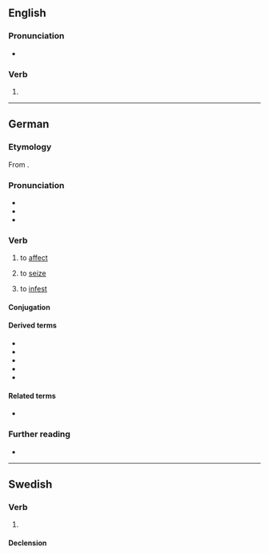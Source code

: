 {{also|Befällen}}
==English==

===Pronunciation===
* {{IPA|/bɪˈfɔlən/|lang=en}}

===Verb===
{{head|en|verb form|cat2=irregular past participles}}

# {{inflection of|befall||past|part|lang=en}}

----

==German==

===Etymology===
From {{affix|de|be-|fallen}}.

===Pronunciation===
* {{IPA|/bəˈfaln̩/|/bəˈfalən/|lang=de}}
* {{audio|De-befallen.ogg|Audio|lang=de}}
* {{hyphenation|be|fal|len|lang=de}}

===Verb===
{{de-verb-strong|class=7|befällt|befiel|befallen|past subjunctive=befiele}}

# {{lb|de|of a disease}} to [[affect]]
# {{lb|de|of fear, desire, etc.}} to [[seize]]
# to [[infest]]

====Conjugation====
{{de-conj-strong|befall|befiel|befallen|h||befäll||a|||a}}

====Derived terms====
* {{l|de|Befallen}}
* {{l|de|Befaller}}
* {{l|de|Befallung}}
* {{l|de|befallend}}
* {{l|de|befallen}}

====Related terms====
* {{l|de|Befall}}

===Further reading===
* {{R:Duden}}

----

==Swedish==

===Verb===
{{head|sv|verb form}}

# {{lb|sv|nonstandard}} {{sv-verb-form-past|befalla}}
#:{{syn|sv|befalld}} {{q|standard}}

====Declension====
{{sv-adj-pastpart|en-stem=befall}}